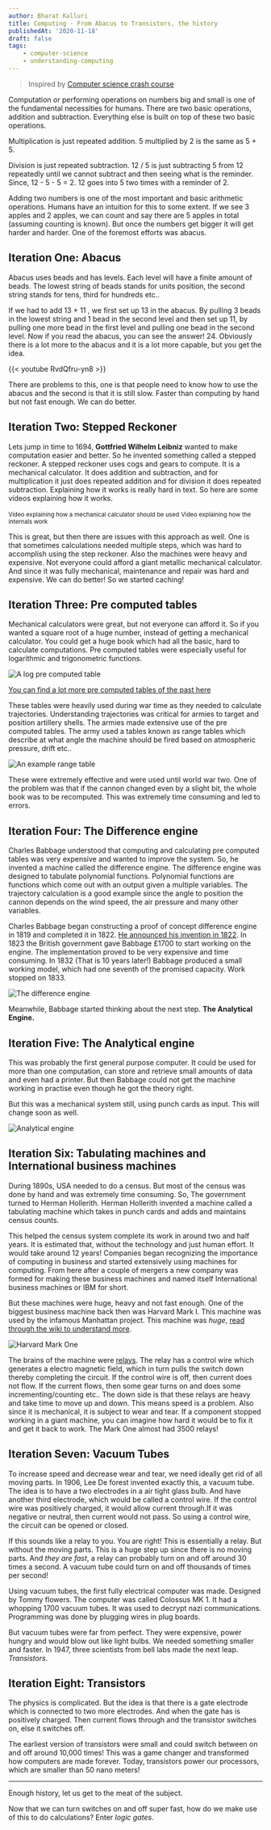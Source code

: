 ```yaml
---
author: Bharat Kalluri
title: Computing - From Abacus to Transistors, the history
publishedAt: '2020-11-18'
draft: false
tags:
    - computer-science
    - understanding-computing
---
```


> Inspired by [Computer science crash course](https://thecrashcourse.com/courses/computerscience)

Computation or performing operations on numbers big and small is one of the fundamental necessities for humans. There
are two basic operations, addition and subtraction. Everything else is built on top of these two basic operations.

Multiplication is just repeated addition. 5 multiplied by 2 is the same as 5 + 5.

Division is just repeated subtraction. 12 / 5 is just subtracting 5 from 12 repeatedly until we cannot subtract and then seeing what is the
reminder. Since, 12 - 5 - 5 = 2. 12 goes into 5 two times with a reminder of 2.

Adding two numbers is one of the most important and basic arithmetic operations. Humans have an intuition for this to some extent.
If we see 3 apples and 2 apples, we can count and say there are 5 apples in total (assuming counting is known). But once the numbers
get bigger it will get harder and harder. One of the foremost efforts was abacus.

## Iteration One: Abacus

Abacus uses beads and has levels. Each level will have a finite amount of beads. The lowest string of beads stands for units position,
the second string stands for tens, third for hundreds etc..

If we had to add 13 + 11 , we first set up 13 in the abacus. By pulling 3 beads in the lowest string and 1 bead in the second level and then
set up 11, by pulling one more bead in the first level and pulling one bead in the second level. Now if you read the abacus, you can see the
answer! 24. Obviously there is a lot more to the abacus and it is a lot more capable, but you get the idea.

{{< youtube RvdQfru-yn8 >}}

There are problems to this, one is that people need to know how to use the abacus and the second is that it is still slow. Faster than computing by
hand but not fast enough. We can do better.

## Iteration Two: Stepped Reckoner

Lets jump in time to 1694, **Gottfried Wilhelm Leibniz** wanted to make computation easier and better. So he invented something called a
stepped reckoner. A stepped reckoner uses cogs and gears to compute. It is a mechanical calculator. It does addition and subtraction, and
for multiplication it just does repeated addition and for division it does repeated subtraction. Explaining how it works is really hard
in text. So here are some videos explaining how it works.

<YoutubeEmbed youtubeID="aDN4s8ElxqE" />
<small> Video explaining how a mechanical calculator should be used</small>

<YoutubeEmbed youtubeID="nmwSmwNF9XY" />
<small> Video explaining how the internals work</small>

This is great, but then there are issues with this approach as well. One is that sometimes calculations needed multiple steps, which was hard
to accomplish using the step reckoner. Also the machines were heavy and expensive. Not everyone could afford a giant metallic mechanical calculator.
And since it was fully mechanical, maintenance and repair was hard and expensive. We can do better! So we started caching!

## Iteration Three: Pre computed tables

Mechanical calculators were great, but not everyone can afford it. So if you wanted a square root of a huge number, instead of getting a mechanical calculator. You
could get a huge book which had all the basic, hard to calculate computations. Pre computed tables were especially useful for logarithmic and trigonometric
functions.

![A log pre computed table](https://upload.wikimedia.org/wikipedia/commons/2/2e/Abramowitz%26Stegun.page97.agr.jpg)

[You can find a lot more pre computed tables of the past here](https://locomat.loria.fr/locomat/reconstructed.html#other)

These tables were heavily used during war time as they needed to calculate trajectories. Understanding trajectories was critical for armies to target and position
artillery shells. The armies made extensive use of the pre computed tables.
The army used a tables known as range tables which describe at what angle the machine should be fired based on atmospheric pressure, drift etc..

![An example range table](https://upload.wikimedia.org/wikipedia/commons/thumb/a/ae/US_3_inch_field_gun_range_tables_1917.jpeg/800px-US_3_inch_field_gun_range_tables_1917.jpeg)

These were extremely effective and were used until world war two. One of the problem was that if the cannon changed even by a slight bit, the whole book was
to be recomputed. This was extremely time consuming and led to errors.

## Iteration Four: The Difference engine

Charles Babbage understood that computing and calculating pre computed tables was very expensive and wanted to improve the system. So, he invented a machine
called the difference engine. The difference engine was designed to tabulate polynomial functions. Polynomial functions are functions which come out with an
output given a multiple variables. The trajectory calculation is a good example since the angle to position the cannon depends on the wind speed, the air pressure
and many other variables.

Charles Babbage began constructing a proof of concept difference engine in 1819 and completed it in 1822. [He announced his invention in 1822](https://www.christies.com/lotfinder/Lot/babbage-charles-on-the-application-of-machinery-4443486-details.aspx).
In 1823 the British government gave Babbage £1700 to start working on the engine. The implementation proved to be very expensive and time consuming. In 1832
(That is 10 years later!) Babbage produced a small working model, which had one seventh of the promised capacity. Work stopped on 1833.

![The difference engine](https://upload.wikimedia.org/wikipedia/commons/6/6a/LondonScienceMuseumsReplicaDifferenceEngine.jpg)

Meanwhile, Babbage started thinking about the next step. **The Analytical Engine.**

## Iteration Five: The Analytical engine

This was probably the first general purpose computer. It could be used for more than one computation, can store and retrieve
small amounts of data and even had a printer. But then Babbage could not get the machine working in practise even though he got
the theory right.

But this was a mechanical system still, using punch cards as input. This will change soon as well.

![Analytical engine](https://upload.wikimedia.org/wikipedia/commons/a/ac/AnalyticalMachine_Babbage_London.jpg)

## Iteration Six: Tabulating machines and International business machines

During 1890s, USA needed to do a census. But most of the census was done by hand and was extremely time consuming.
So, The government turned to Herman Hollerith. Herman Hollerith invented a machine called a tabulating machine which takes in
punch cards and adds and maintains census counts.

<YoutubeEmbed youtubeID="9HXjLW7v-II" />

This helped the census system complete its work in around two and half years. It is estimated that, without the technology and just
human effort. It would take around 12 years! Companies began recognizing the importance of computing in business and started
extensively using machines for computing. From here after a couple of mergers a new company was formed for making these business
machines and named itself International business machines or IBM for short.

But these machines were huge, heavy and not fast enough. One of the biggest business machine back then was Harvard Mark I. This
machine was used by the infamous Manhattan project. This machine was _huge_, [read through the wiki to understand more](https://en.wikipedia.org/wiki/Harvard_Mark_I).

![Harvard Mark One](https://sites.harvard.edu/~chsi/markone/images/Mark1HousingSmall.jpg)

The brains of the machine were [relays](https://en.wikipedia.org/wiki/Relay). The relay has a control wire which generates a electro magnetic field, which in turn pulls
the switch down thereby completing the circuit. If the control wire is off, then current does not flow. If the current flows, then
some gear turns on and does some incrementing/counting etc.. The down side is that these relays are heavy and take time to move up and
down. This means speed is a problem. Also since it is mechanical, it is subject to wear and tear. If a component stopped working in a
giant machine, you can imagine how hard it would be to fix it and get it back to work. The Mark One almost had 3500 relays!

<YoutubeEmbed youtubeID="n9renPKEtUc" />

## Iteration Seven: Vacuum Tubes

To increase speed and decrease wear and tear, we need ideally get rid of all moving parts. In 1906, Lee De forest invented exactly this, a vacuum
tube. The idea is to have a two electrodes in a air tight glass bulb. And have another third electrode, which would be called a control
wire. If the control wire was positively charged, it would allow current through.If it was negative or neutral, then current would not
pass. So using a control wire, the circuit can be opened or closed.

If this sounds like a relay to you. You are right! This is essentially a relay. But without the moving parts. This is a huge step up
since there is no moving parts. And _they are fast_, a relay can probably turn on and off around 30 times a second. A vacuum tube
could turn on and off thousands of times per second!

<YoutubeEmbed youtubeID="nA_tgIygvNo" />

Using vacuum tubes, the first fully electrical computer was made. Designed by Tommy flowers. The computer was called Colossus MK 1.
It had a whopping 1700 vacuum tubes. It was used to decrypt nazi communications. Programming was done by plugging wires in plug boards.

But vacuum tubes were far from perfect. They were expensive, power hungry and would blow out like light bulbs. We needed something
smaller and faster. In 1947, three scientists from bell labs made the next leap. _Transistors_.

## Iteration Eight: Transistors

The physics is complicated. But the idea is that there is a gate electrode which is connected to two more electrodes. And when the
gate has is positively charged. Then current flows through and the transistor switches on, else it switches off.

The earliest version of transistors were small and could switch between on and off around 10,000 times! This was a game changer and
transformed how computers are made forever. Today, transistors power our processors, which are smaller than 50 nano meters!

---

Enough history, let us get to the meat of the subject.

Now that we can turn switches on and off super fast, how do we make use of this to do calculations? Enter _logic gates_.
